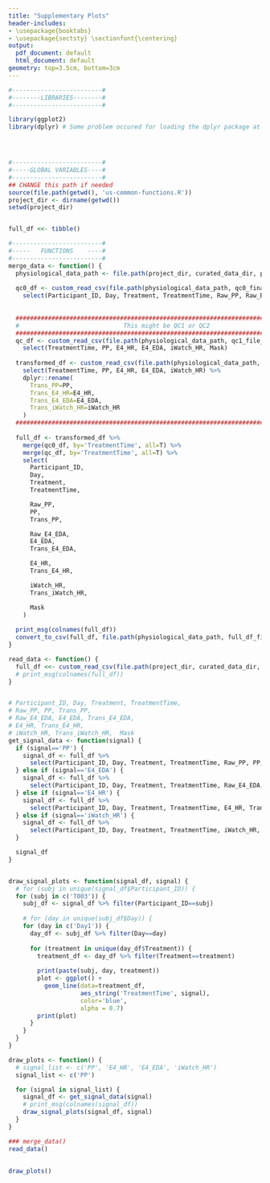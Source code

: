 ```yaml
---
title: "Supplementary Plots"
header-includes:
- \usepackage{booktabs}
- \usepackage{sectsty} \sectionfont{\centering}
output:
  pdf_document: default
  html_document: default
geometry: top=3.5cm, bottom=3cm
---
```





```r
#-------------------------#
#--------LIBRARIES--------#
#-------------------------#

library(ggplot2)
library(dplyr) # Some problem occured for loading the dplyr package at the beginning




#-------------------------#
#-----GLOBAL VARIABLES----#
#-------------------------#
## CHANGE this path if needed
source(file.path(getwd(), 'us-common-functions.R'))
project_dir <- dirname(getwd())
setwd(project_dir)


full_df <<- tibble()

``` 

\newpage
```r
#-------------------------#
#-----   FUNCTIONS    ----#
#-------------------------#
merge_data <- function() {
  physiological_data_path <- file.path(project_dir, curated_data_dir, physiological_data_dir)
  
  qc0_df <- custom_read_csv(file.path(physiological_data_path, qc0_final_file_name)) %>% 
    select(Participant_ID, Day, Treatment, TreatmentTime, Raw_PP, Raw_E4_EDA)
    
  
  ############################################################################################
  #                             This might be QC1 or QC2
  ############################################################################################
  qc_df <- custom_read_csv(file.path(physiological_data_path, qc1_file_name)) %>% 
    select(TreatmentTime, PP, E4_HR, E4_EDA, iWatch_HR, Mask)
    
  transformed_df <- custom_read_csv(file.path(physiological_data_path, qc1_transformed_file_name)) %>% 
    select(TreatmentTime, PP, E4_HR, E4_EDA, iWatch_HR) %>% 
    dplyr::rename(
      Trans_PP=PP,
      Trans_E4_HR=E4_HR,
      Trans_E4_EDA=E4_EDA,
      Trans_iWatch_HR=iWatch_HR
    )
  ############################################################################################
    
  full_df <- transformed_df %>%   
    merge(qc0_df, by='TreatmentTime', all=T) %>% 
    merge(qc_df, by='TreatmentTime', all=T) %>%
    select(
      Participant_ID,
      Day,
      Treatment,
      TreatmentTime,

      Raw_PP,
      PP,
      Trans_PP,

      Raw_E4_EDA,
      E4_EDA,
      Trans_E4_EDA,

      E4_HR,
      Trans_E4_HR,

      iWatch_HR,
      Trans_iWatch_HR,

      Mask
    )
  
  print_msg(colnames(full_df))
  convert_to_csv(full_df, file.path(physiological_data_path, full_df_file_name))
}

read_data <- function() {
  full_df <<- custom_read_csv(file.path(project_dir, curated_data_dir, physiological_data_dir, full_df_file_name))
  # print_msg(colnames(full_df))
}


# Participant_ID, Day, Treatment, TreatmentTime,  
# Raw_PP, PP, Trans_PP,  
# Raw_E4_EDA, E4_EDA, Trans_E4_EDA,  
# E4_HR, Trans_E4_HR,  
# iWatch_HR, Trans_iWatch_HR,  Mask
get_signal_data <- function(signal) {
  if (signal=='PP') {
    signal_df <- full_df %>% 
      select(Participant_ID, Day, Treatment, TreatmentTime, Raw_PP, PP, Trans_PP)
  } else if (signal=='E4_EDA') {
    signal_df <- full_df %>% 
      select(Participant_ID, Day, Treatment, TreatmentTime, Raw_E4_EDA, E4_EDA, Trans_E4_EDA)
  } else if (signal=='E4_HR') {
    signal_df <- full_df %>% 
      select(Participant_ID, Day, Treatment, TreatmentTime, E4_HR, Trans_E4_HR)
  } else if (signal=='iWatch_HR') {
    signal_df <- full_df %>% 
      select(Participant_ID, Day, Treatment, TreatmentTime, iWatch_HR, Trans_iWatch_HR)
  }

  signal_df
}


draw_signal_plots <- function(signal_df, signal) {
  # for (subj in unique(signal_df$Participant_ID)) {
  for (subj in c('T003')) {
    subj_df <- signal_df %>% filter(Participant_ID==subj)
    
    # for (day in unique(subj_df$Day)) {
    for (day in c('Day1')) {
      day_df <- subj_df %>% filter(Day==day) 
      
      for (treatment in unique(day_df$Treatment)) {
        treatment_df <- day_df %>% filter(Treatment==treatment) 
        
        print(paste(subj, day, treatment))
        plot <- ggplot() + 
          geom_line(data=treatment_df,
                    aes_string('TreatmentTime', signal),
                    color='blue',
                    alpha = 0.7)
        print(plot)
      }
    }
  }
}

draw_plots <- function() {
  # signal_list <- c('PP', 'E4_HR', 'E4_EDA', 'iWatch_HR')
  signal_list <- c('PP')

  for (signal in signal_list) {
    signal_df <- get_signal_data(signal)
    # print_msg(colnames(signal_df))
    draw_signal_plots(signal_df, signal)
  }
}
```




\newpage
```r
### merge_data()
read_data()
```



\newpage
<!-- Plots -->
------------------------------
```r
draw_plots()
```

